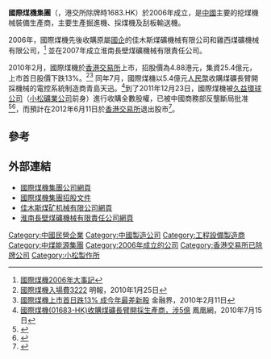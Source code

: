 '''國際煤機集團'''（'''{{lang-en|International Mining Machinery Holdings Limited}}'''，港交所除牌時1683.HK）於2006年成立，是[[中國|中國]]主要的挖煤機械裝備生產商，主要生產掘進機、採煤機及刮板輸送機。

2006年，國際煤機先後收購原屬[[國企|國企]]的佳木斯煤礦機械有限公司和雞西煤礦機械有限公司，<ref>[http://www.immchina.com/cht/events.asp?NewsId=1035&id=44 國際煤機2006年大事記]{{dead link|date=2017年12月 |bot=InternetArchiveBot |fix-attempted=yes }}</ref> 並在2007年成立淮南長壁煤礦機械有限責任公司。

2010年2月，國際煤機於[[香港交易所|香港交易所]]上市，招股價為4.88港元，集資25.4億元，上市首日股價下跌13%。<ref>[http://news.sina.com.hk/cgi-bin/nw/show.cgi/19/1/1/1406459/1.html 國際煤機入場費3222] {{Wayback|url=http://news.sina.com.hk/cgi-bin/nw/show.cgi/19/1/1/1406459/1.html |date=20100410190419 }} 明報，2010年1月25日</ref><ref>[http://hk.jrj.com.cn/2010/02/1108496966076.shtml 國際煤機上市首日跌13% 成今年最差新股] {{Wayback|url=http://hk.jrj.com.cn/2010/02/1108496966076.shtml |date=20190811014336 }} 金融界，2010年2月11日</ref> 同年7月，國際煤機以5.4億元[[人民幣|人民幣]]收購煤礦長臂開採機械的電控系統制造商青島天迅。<ref>[http://finance.ifeng.com/hk/gs/20100715/2412032.shtml 國際煤機(01683-HK)收購煤礦長臂開採生產商，涉5億] {{Wayback|url=http://finance.ifeng.com/hk/gs/20100715/2412032.shtml |date=20190815234447 }} 鳳凰網，2010年7月15日</ref>到了2011年12月23日，國際煤機被[[久益環球公司|久益環球公司]]（[[小松礦業公司|小松礦業公司]]前身）進行收購全數股權，已被中國商務部反壟斷局批准<ref>{{Cite web |url=http://www.hkexnews.hk/listedco/listconews/sehk/2011/1223/LTN20111223114_C.pdf |title=國際煤機集團被久益環球公司進行收購資料  2011年12月23日 |accessdate=2012年2月19日 |archive-date=2019年10月20日 |archive-url=https://web.archive.org/web/20191020232955/https://www1.hkexnews.hk/listedco/listconews/sehk/2011/1223/ltn20111223114_c.pdf |dead-url=no }}</ref><ref>{{Cite web |url=http://www.hkexnews.hk/listedco/listconews/sehk/2012/0203/LTN20120203882_C.pdf |title=國際煤機集團被久益環球公司進行收購資料  2012年2月3日 |accessdate=2012年2月19日 |archive-date=2019年11月13日 |archive-url=https://web.archive.org/web/20191113193115/https://www1.hkexnews.hk/listedco/listconews/sehk/2012/0203/ltn20120203882_c.pdf |dead-url=no }}</ref>，而預計在2012年6月11日於[[香港交易所|香港交易所]]退出股市<ref>{{Cite web |url=http://www.hkexnews.hk/listedco/listconews/sehk/2012/0531/LTN20120531167_C.pdf |title=國際煤機集團除牌通告 |accessdate=2012-05-31 |archive-date=2019-11-19 |archive-url=https://web.archive.org/web/20191119085123/https://www1.hkexnews.hk/listedco/listconews/sehk/2012/0531/ltn20120531167_c.pdf |dead-url=no }}</ref>。

==參考==
{{reflist}}

==外部連結==
*[https://web.archive.org/web/20100414040925/http://www.immchina.com/ 國際煤機集團公司網頁]
*[http://www.hkexnews.hk/listedco/listconews/sehk/20100129/LTN20100129042_C.HTM 國際煤機集團招股文件] {{Wayback|url=http://www.hkexnews.hk/listedco/listconews/sehk/20100129/LTN20100129042_C.HTM |date=20100409100150 }}
*[https://web.archive.org/web/20100808162739/http://www.ls-roadheader.com/ 佳木斯煤矿机械有限公司網頁]
*[http://www.cbmkjx.com/ 淮南長壁煤礦機械有限責任公司網頁] {{Wayback|url=http://www.cbmkjx.com/ |date=20190913101458 }}

[[Category:中國民營企業|Category:中國民營企業]]
[[Category:中國製造公司|Category:中國製造公司]]
[[Category:工程設備製造商|Category:工程設備製造商]]
[[Category:中煤能源集團|Category:中煤能源集團]]
[[Category:2006年成立的公司|Category:2006年成立的公司]]
[[Category:香港交易所已除牌公司|Category:香港交易所已除牌公司]]
[[Category:小松製作所|Category:小松製作所]]